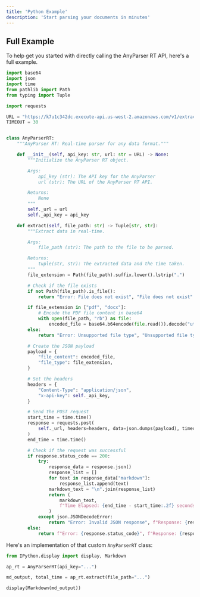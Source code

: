 ```yaml
---
title: 'Python Example'
description: 'Start parsing your documents in minutes'
---
```


## Full Example

To help get you started with directly calling the AnyParser RT API, here's a full example.
```python
import base64
import json
import time
from pathlib import Path
from typing import Tuple

import requests

URL = "https://k7u1c342dc.execute-api.us-west-2.amazonaws.com/v1/extract"
TIMEOUT = 30


class AnyParserRT:
    """AnyParser RT: Real-time parser for any data format."""

    def __init__(self, api_key: str, url: str = URL) -> None:
        """Initialize the AnyParser RT object.

        Args:
            api_key (str): The API key for the AnyParser
            url (str): The URL of the AnyParser RT API.

        Returns:
            None
        """
        self._url = url
        self._api_key = api_key

    def extract(self, file_path: str) -> Tuple[str, str]:
        """Extract data in real-time.

        Args:
            file_path (str): The path to the file to be parsed.

        Returns:
            tuple(str, str): The extracted data and the time taken.
        """
        file_extension = Path(file_path).suffix.lower().lstrip(".")

        # Check if the file exists
        if not Path(file_path).is_file():
            return "Error: File does not exist", "File does not exist"

        if file_extension in ["pdf", "docx"]:
            # Encode the PDF file content in base64
            with open(file_path, "rb") as file:
                encoded_file = base64.b64encode(file.read()).decode("utf-8")
        else:
            return "Error: Unsupported file type", "Unsupported file type"

        # Create the JSON payload
        payload = {
            "file_content": encoded_file,
            "file_type": file_extension,
        }

        # Set the headers
        headers = {
            "Content-Type": "application/json",
            "x-api-key": self._api_key,
        }

        # Send the POST request
        start_time = time.time()
        response = requests.post(
            self._url, headers=headers, data=json.dumps(payload), timeout=TIMEOUT
        )
        end_time = time.time()

        # Check if the request was successful
        if response.status_code == 200:
            try:
                response_data = response.json()
                response_list = []
                for text in response_data["markdown"]:
                    response_list.append(text)
                markdown_text = "\n".join(response_list)
                return (
                    markdown_text,
                    f"Time Elapsed: {end_time - start_time:.2f} seconds",
                )
            except json.JSONDecodeError:
                return "Error: Invalid JSON response", f"Response: {response.text}"
        else:
            return f"Error: {response.status_code}", f"Response: {response.text}"
```

Here's an implementation of that custom `AnyParserRT` class:
```python
from IPython.display import display, Markdown

ap_rt = AnyParserRT(api_key="...")

md_output, total_time = ap_rt.extract(file_path="...")

display(Markdown(md_output))
```